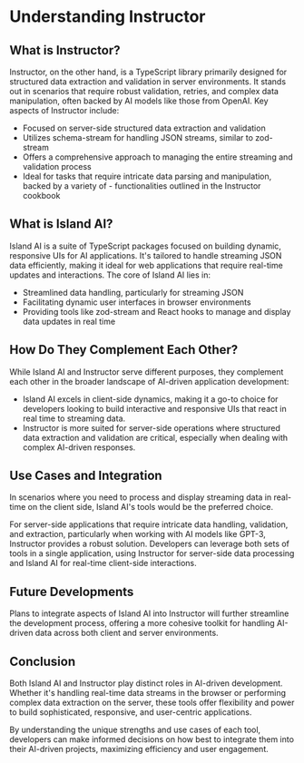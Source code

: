 # Understanding Instructor

## What is Instructor?
Instructor, on the other hand, is a TypeScript library primarily designed for structured data extraction and validation in server environments. It stands out in scenarios that require robust validation, retries, and complex data manipulation, often backed by AI models like those from OpenAI. Key aspects of Instructor include:

- Focused on server-side structured data extraction and validation
- Utilizes schema-stream for handling JSON streams, similar to zod-stream
- Offers a comprehensive approach to managing the entire streaming and validation process
- Ideal for tasks that require intricate data parsing and manipulation, backed by a variety of - functionalities outlined in the Instructor cookbook


## What is Island AI?
Island AI is a suite of TypeScript packages focused on building dynamic, responsive UIs for AI applications. It's tailored to handle streaming JSON data efficiently, making it ideal for web applications that require real-time updates and interactions. The core of Island AI lies in:

  - Streamlined data handling, particularly for streaming JSON
  - Facilitating dynamic user interfaces in browser environments
  - Providing tools like zod-stream and React hooks to manage and display data updates in real time



## How Do They Complement Each Other?
While Island AI and Instructor serve different purposes, they complement each other in the broader landscape of AI-driven application development:

- Island AI excels in client-side dynamics, making it a go-to choice for developers looking to build interactive and responsive UIs that react in real time to streaming data.
- Instructor is more suited for server-side operations where structured data extraction and validation are critical, especially when dealing with complex AI-driven responses.

## Use Cases and Integration

In scenarios where you need to process and display streaming data in real-time on the client side, Island AI's tools would be the preferred choice.

For server-side applications that require intricate data handling, validation, and extraction, particularly when working with AI models like GPT-3, Instructor provides a robust solution.
Developers can leverage both sets of tools in a single application, using Instructor for server-side data processing and Island AI for real-time client-side interactions.

## Future Developments
Plans to integrate aspects of Island AI into Instructor will further streamline the development process, offering a more cohesive toolkit for handling AI-driven data across both client and server environments.

## Conclusion
Both Island AI and Instructor play distinct roles in AI-driven development. Whether it's handling real-time data streams in the browser or performing complex data extraction on the server, these tools offer flexibility and power to build sophisticated, responsive, and user-centric applications. 

By understanding the unique strengths and use cases of each tool, developers can make informed decisions on how best to integrate them into their AI-driven projects, maximizing efficiency and user engagement.
